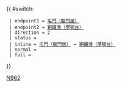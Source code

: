 {{Error|錯誤：此模板已停用。請見[[Template:HK Bus Route Cross Harbour/doc]]。}}{{ #switch: {{{format|}}}
  | endpoint1 = [[龍門居公共運輸交匯處|屯門（龍門居）]]
  | endpoint2 = [[銅鑼灣（摩頓台）巴士總站|銅鑼灣（摩頓台）]]
  | direction = 2
  | status = {{HK Bus Status|N}}
  | inline = [[龍門居公共運輸交匯處|屯門（龍門居）]] ↔ [[銅鑼灣（摩頓台）巴士總站|銅鑼灣（摩頓台）]]
  | normal =
  | full =
}}<noinclude>[[Category:過海隧道巴士路線模板|N962]]</noinclude>